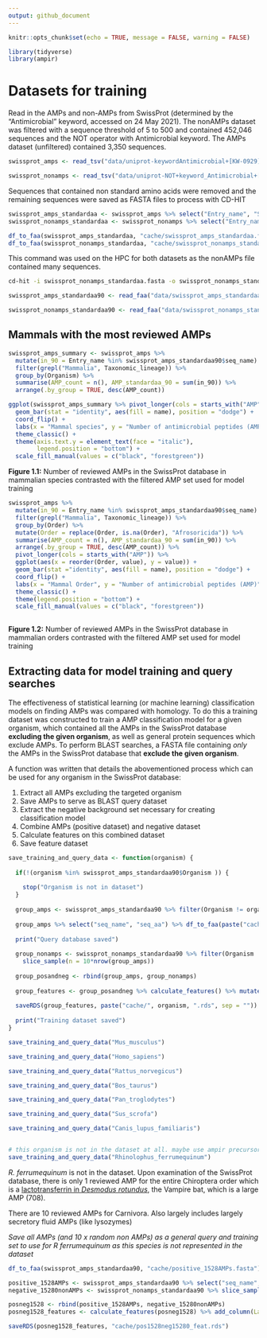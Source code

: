 ```yaml
---
output: github_document
---
```


```r
knitr::opts_chunk$set(echo = TRUE, message = FALSE, warning = FALSE)
```

```r
library(tidyverse)
library(ampir)
```

# Datasets for training 

Read in the AMPs and non-AMPs from SwissProt (determined by the "Antimicrobial" keyword, accessed on 24 May 2021). The nonAMPs dataset was filtered with a sequence threshold of 5 to 500 and contained 452,046 sequences and the NOT operator with Antimicrobial keyword. The AMPs dataset (unfiltered) contained 3,350 sequences.
```r
swissprot_amps <- read_tsv("data/uniprot-keywordAntimicrobial+[KW-0929]-filtered-reviewedyes24May21.tab") %>% rename(Entry_name = `Entry name`) %>% mutate(Organism = str_remove(Organism, " \\(.*")) %>% rename(Taxonomic_lineage = `Taxonomic lineage (ALL)`) %>% rename(Order = `Taxonomic lineage (ORDER)`) %>% mutate(Order = str_remove(Order, " \\(.*")) %>% mutate(Organism = str_replace_all(Organism, " ", "_"))

swissprot_nonamps <- read_tsv("data/uniprot-NOT+keyword_Antimicrobial+[KW-0929]+length[5+TO+500]24May21.tab") %>% rename(Entry_name = `Entry name`) %>% mutate(Organism = str_remove(Organism, " \\(.*")) %>% mutate(Organism = str_replace_all(Organism, " ", "_"))
```



Sequences that contained non standard amino acids were removed and the remaining sequences were saved as FASTA files to process with CD-HIT
```r
swissprot_amps_standardaa <- swissprot_amps %>% select("Entry_name", "Sequence") %>% as.data.frame() %>% remove_nonstandard_aa()
swissprot_nonamps_standardaa <- swissprot_nonamps %>% select("Entry_name", "Sequence") %>% as.data.frame() %>% remove_nonstandard_aa()

df_to_faa(swissprot_amps_standardaa, "cache/swissprot_amps_standardaa.fasta")
df_to_faa(swissprot_nonamps_standardaa, "cache/swissprot_nonamps_standardaa.fasta")
```


This command was used on the HPC for both datasets as the nonAMPs file contained many sequences. 

```bash
cd-hit -i swissprot_nonamps_standardaa.fasta -o swissprot_nonamps_standardaa_90.fasta -c 0.90 -g 1 -T 32 -M 300000
```

```r
swissprot_amps_standardaa90 <- read_faa("data/swissprot_amps_standardaa_90.fasta") %>% left_join(swissprot_amps, by = c("seq_name" = "Entry_name")) %>% add_column(Label = "Pos") %>% filter(between(Length, 50, 500))

swissprot_nonamps_standardaa90 <- read_faa("data/swissprot_nonamps_standardaa_90.fasta") %>% left_join(swissprot_nonamps, by = c("seq_name" = "Entry_name")) %>% add_column(Label = "Neg") %>% filter(between(Length, 50, 500))
```


## Mammals with the most reviewed AMPs


```r
swissprot_amps_summary <- swissprot_amps %>%
  mutate(in_90 = Entry_name %in% swissprot_amps_standardaa90$seq_name) %>%
  filter(grepl("Mammalia", Taxonomic_lineage)) %>%
  group_by(Organism) %>% 
  summarise(AMP_count = n(), AMP_standardaa_90 = sum(in_90)) %>%
  arrange(.by_group = TRUE, desc(AMP_count))
```


```r
ggplot(swissprot_amps_summary %>% pivot_longer(cols = starts_with("AMP")), aes(x = reorder(Organism, value), y = value)) +
  geom_bar(stat = "identity", aes(fill = name), position = "dodge") +
  coord_flip() +
  labs(x = "Mammal species", y = "Number of antimicrobial peptides (AMP)", fill = "") +
  theme_classic() +
  theme(axis.text.y = element_text(face = "italic"),
        legend.position = "bottom") +
  scale_fill_manual(values = c("black", "forestgreen"))
```
**Figure 1.1:** Number of reviewed AMPs in the SwissProt database in mammalian species contrasted with the filtered AMP set used for model training


```r
swissprot_amps %>%
  mutate(in_90 = Entry_name %in% swissprot_amps_standardaa90$seq_name) %>%
  filter(grepl("Mammalia", Taxonomic_lineage)) %>%
  group_by(Order) %>% 
  mutate(Order = replace(Order, is.na(Order), "Afrosoricida")) %>%
  summarise(AMP_count = n(), AMP_standardaa_90 = sum(in_90)) %>%
  arrange(.by_group = TRUE, desc(AMP_count)) %>%
  pivot_longer(cols = starts_with("AMP")) %>%
  ggplot(aes(x = reorder(Order, value), y = value)) +
  geom_bar(stat ="identity", aes(fill = name), position = "dodge") +
  coord_flip() +
  labs(x = "Mammal Order", y = "Number of antimicrobial peptides (AMP)", fill = "") +
  theme_classic() +
  theme(legend.position = "bottom") +
  scale_fill_manual(values = c("black", "forestgreen"))
  

```
**Figure 1.2:** Number of reviewed AMPs in the SwissProt database in mammalian orders contrasted with the filtered AMP set used for model training



## Extracting data for model training and query searches

The effectiveness of statistical learning (or machine learning) classification models on finding AMPs was compared with homology. To do this a training dataset was constructed to train a AMP classification model for a given organism, which contained all the AMPs in the SwissProt database **excluding the given organism**, as well as general protein sequences which exclude AMPs. To perform BLAST searches, a FASTA file containing *only* the AMPs in the SwissProt database that **exclude the given organism**.

A function was written that details the abovementioned process which can be used for any organism in the SwissProt database:

1. Extract all AMPs excluding the targeted organism
2. Save AMPs to serve as BLAST query dataset
3. Extract the negative background set necessary for creating classification model
4. Combine AMPs (positive dataset) and negative dataset 
5. Calculate features on this combined dataset
6. Save feature dataset 


```r
save_training_and_query_data <- function(organism) {
  
  if(!(organism %in% swissprot_amps_standardaa90$Organism )) {
    
    stop("Organism is not in dataset")
  }
  
  group_amps <- swissprot_amps_standardaa90 %>% filter(Organism != organism) %>% select("seq_name", "seq_aa", "Label")
  
  group_amps %>% select("seq_name", "seq_aa") %>% df_to_faa(paste("cache/", organism, ".fasta", sep = ""))
  
  print("Query database saved")
  
  group_nonamps <- swissprot_nonamps_standardaa90 %>% filter(Organism != organism) %>% select("seq_name", "seq_aa", "Label") %>% 
    slice_sample(n = 10*nrow(group_amps)) 
  
  group_posandneg <- rbind(group_amps, group_nonamps) 
  
  group_features <- group_posandneg %>% calculate_features() %>% mutate(Label = as.factor(group_posandneg$Label))
  
  saveRDS(group_features, paste("cache/", organism, ".rds", sep = ""))
  
  print("Training dataset saved")
}
```

```r
save_training_and_query_data("Mus_musculus")

save_training_and_query_data("Homo_sapiens")

save_training_and_query_data("Rattus_norvegicus")

save_training_and_query_data("Bos_taurus")

save_training_and_query_data("Pan_troglodytes")

save_training_and_query_data("Sus_scrofa")

save_training_and_query_data("Canis_lupus_familiaris")


# this organism is not in the dataset at all. maybe use ampir precursor model for classification and "data/swissprot_amps_standardaa_90.fasta" as query
save_training_and_query_data("Rhinolophus_ferrumequinum") 
```

*R. ferrumequinum* is not in the dataset. Upon examination of the SwissProt database, there is only 1 reviewed AMP for the entire Chiroptera order which is a [lactotransferrin in *Desmodus rotundus*](https://www.uniprot.org/uniprot/K9IMD0), the Vampire bat, which is a large AMP (708). 

There are 10 reviewed AMPs for Carnivora. Also largely includes largely secretory fluid AMPs (like lysozymes)

*Save all AMPs (and 10 x random non AMPs) as a general query and training set to use for R ferrumequinum as this species is not represented in the dataset*

```r
df_to_faa(swissprot_amps_standardaa90, "cache/positive_1528AMPs.fasta")

positive_1528AMPs <- swissprot_amps_standardaa90 %>% select("seq_name", "seq_aa", "Label")
negative_15280nonAMPs <- swissprot_nonamps_standardaa90 %>% slice_sample(n = 10*nrow(swissprot_amps_standardaa90)) %>% select("seq_name", "seq_aa", "Label")

posneg1528 <- rbind(positive_1528AMPs, negative_15280nonAMPs)
posneg1528_features <- calculate_features(posneg1528) %>% add_column(Label = as.factor(posneg1528$Label))

saveRDS(posneg1528_features, "cache/pos1528neg15280_feat.rds")
```

